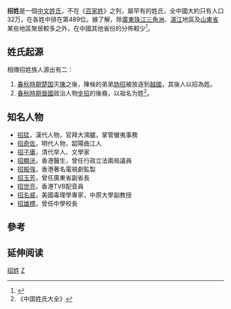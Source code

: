 {{汉字姓氏
|姓氏=招
|拼音=
|繁體=招
|簡體=招
|中国大陆=
|台湾=
|香港=Chiu
|澳门=
|新加坡=
|马来西亚=
|越南=
|韩国=
|反切=
|同音字=
|堂号=
|郡望=
}}
'''招姓'''是一個[[中文姓氏|中文姓氏]]，不在《[[百家姓|百家姓]]》之列，屬罕有的姓氏，全中國大約只有人口32万，在各姓中排在第489位。據了解，除[[廣東|廣東]][[珠江三角洲|珠江三角洲]]、[[湛江|湛江]]地區及[[山東省|山東省]]某些地區聚居較多之外，在中國其他省份的分佈較少<ref>{{cite news |title=粤讴和招姓 |url=http://www.chaoren.com/culture/chaoxue/news/2014-05-26/95635.html |language=中文 |publisher=潮人在線 |date=2014年5月26日 |quote=来源：揭阳日报 |access-date=2014年7月21日 |archive-url=https://web.archive.org/web/20140626124314/http://www.chaoren.com/culture/chaoxue/news/2014-05-26/95635.html |archive-date=2014年6月26日 |dead-url=yes }}</ref>。

== 姓氏起源 ==
相傳招姓族人源出有二：
# [[春秋時期|春秋時期]][[楚国|楚国]]灭[[陳國|陳]]之後，陳候的弟弟[[妫招|妫招]]被放逐到[[越國|越國]]，其後人以招為姓。
# [[春秋時期|春秋時期]][[晉國|晉國]]政治人物[[步招|步招]]的後裔，以祖名为姓<ref>《中国姓氏大全》</ref>。

== 知名人物 ==
* [[招猛|招猛]]，漢代人物，官拜大鴻臚，掌管蠻夷事務
* [[招奇佐|招奇佐]]，明代人物，韶陽曲江人
* [[招子庸|招子庸]]，清代举人、文學家
* [[招顯洸|招顯洸]]，香港醫生，曾任行政立法兩局議員
* [[招振強|招振強]]，香港著名電視劇監製
* [[招玉芳|招玉芳]]，曾任廣東省副省長
* [[招世亮|招世亮]]，香港TVB配音員
* [[招名威|招名威]]，美國毒理學專家，中原大學副教授
* [[招雄標|招雄標]]，曾任中學校長

== 參考 ==
{{reflist}}

== 延伸阅读 ==
{{Wikisource further reading}}

[[Category:招姓|]]
[[Category:漢姓|Z]]